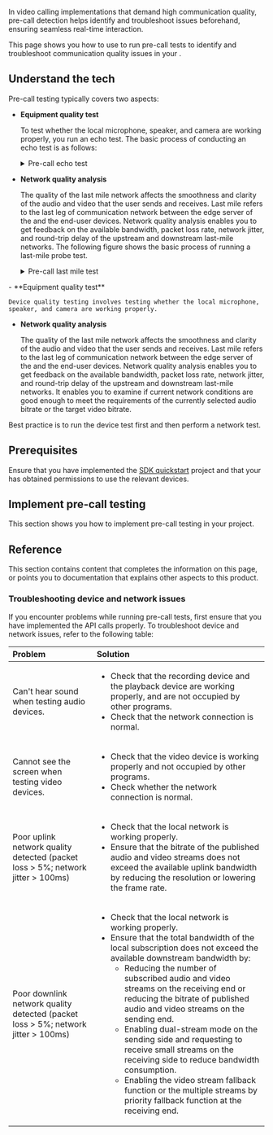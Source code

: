 
In video calling implementations that demand high communication quality, pre-call detection helps identify and troubleshoot issues beforehand, ensuring seamless real-time interaction.

<PlatformWrapper notAllowed="react-js">

This page shows you how to use <Vg k="VSDK"/> to run pre-call tests to identify and troubleshoot communication quality issues in your <Vpl k="CLIENT" />.

## Understand the tech

Pre-call testing typically covers two aspects: 

<PlatformWrapper notAllowed="web">

- **Equipment quality test**

    To test whether the local microphone, speaker, and camera are working properly, you run an echo test. The basic process of conducting an echo test is as follows:

    <details>
    <summary>Pre-call echo test</summary>
    
    ![Echo Test](/images/video-sdk/pre-call-echo-test.svg)
    </details>

- **Network quality analysis**

    The quality of the last mile network affects the smoothness and clarity of the audio and video that the user sends and receives. Last mile refers to the last leg of communication network between the edge server of the <Vg k="AGORA_BACKEND"/> and the end-user devices. Network quality analysis enables you to get feedback on the available bandwidth, packet loss rate, network jitter, and round-trip delay of the upstream and downstream last-mile networks. The following figure shows the basic process of running a last-mile probe test.

    <details>
    <summary>Pre-call last mile test</summary>
    
    ![Last Mile Test](/images/video-sdk/pre-call-last-mile-test.svg)
    </details>

</PlatformWrapper>

<PlatformWrapper platform="web">
- **Equipment quality test**

    Device quality testing involves testing whether the local microphone, speaker, and camera are working properly.

- **Network quality analysis**

    The quality of the last mile network affects the smoothness and clarity of the audio and video that the user sends and receives. Last mile refers to the last leg of communication network between the edge server of the <Vg k="AGORA_BACKEND"/> and the end-user devices. Network quality analysis enables you to get feedback on the available bandwidth, packet loss rate, network jitter, and round-trip delay of the upstream and downstream last-mile networks. It enables you to examine if current network conditions are good enough to meet the requirements of the currently selected audio bitrate or the target video bitrate.
    
</PlatformWrapper>

<Admonition type="info" title="information">
Best practice is to run the device test first and then perform a network test.
</Admonition>

## Prerequisites
Ensure that you have implemented the [SDK quickstart](../get-started/get-started-sdk) project and that your <Vpl k="CLIENT" /> has obtained permissions to use the relevant devices.

## Implement pre-call testing
This section shows you how to implement pre-call testing in your project.

<ProjectImplement/>

## Reference

This section contains content that completes the information on this page, or points you to documentation that explains other aspects to this product.

### Troubleshooting device and network issues

If you encounter problems while running pre-call tests, first ensure that you have implemented the API calls properly. To troubleshoot device and network issues, refer to the following table:

| Problem | Solution |
|:---|:---------------|
| Can't hear sound when testing audio devices. | <ul><li>Check that the recording device and the playback device are working properly, and are not occupied by other programs.</li><li>Check that the network connection is normal.</li></ul> |
| Cannot see the screen when testing video devices. | <ul><li>Check that the video device is working properly and not occupied by other programs.</li><li>Check whether the network connection is normal.</li></ul>  |
| Poor uplink network quality detected (packet loss > 5%; network jitter > 100ms) | <ul><li>Check that the local network is working properly.</li><li>Ensure that the bitrate of the published audio and video streams does not exceed the available uplink bandwidth by reducing the resolution or lowering the frame rate.</li></ul> |
| Poor downlink network quality detected (packet loss > 5%; network jitter > 100ms) | <ul><li>Check that the local network is working properly.</li><li>Ensure that the total bandwidth of the local subscription does not exceed the available downstream bandwidth by:<ul><li>Reducing the number of subscribed audio and video streams on the receiving end or reducing the bitrate of published audio and video streams on the sending end.</li><li>Enabling dual-stream mode on the sending side and requesting to receive small streams on the receiving side to reduce bandwidth consumption.</li><li>Enabling the video stream fallback function or the multiple streams by priority fallback function at the receiving end.</li></ul></li></ul> |

<Reference/>

</PlatformWrapper>
<PlatformWrapper platform="react-js">
<NotAvailable/>
</PlatformWrapper>
